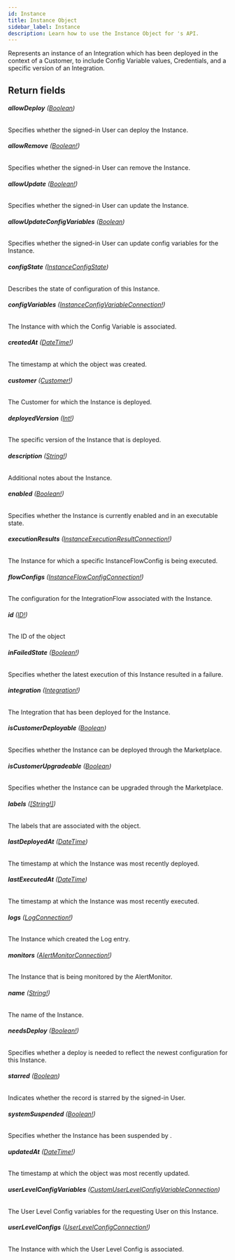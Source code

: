 ```yaml
---
id: Instance
title: Instance Object
sidebar_label: Instance
description: Learn how to use the Instance Object for 's API.
---
```


Represents an instance of an Integration which has been deployed in the
context of a Customer, to include Config Variable values, Credentials, and
a specific version of an Integration.

## Return fields

###### <b>allowDeploy</b> ([Boolean](api/schema/scalar/Boolean.mdx))

Specifies whether the signed-in User can deploy the Instance.

###### <b>allowRemove</b> ([Boolean!](api/schema/scalar/Boolean.mdx))

Specifies whether the signed-in User can remove the Instance.

###### <b>allowUpdate</b> ([Boolean!](api/schema/scalar/Boolean.mdx))

Specifies whether the signed-in User can update the Instance.

###### <b>allowUpdateConfigVariables</b> ([Boolean](api/schema/scalar/Boolean.mdx))

Specifies whether the signed-in User can update config variables for the Instance.

###### <b>configState</b> ([InstanceConfigState](api/schema/enum/InstanceConfigState.mdx))

Describes the state of configuration of this Instance.

###### <b>configVariables</b> ([InstanceConfigVariableConnection!](api/schema/object/InstanceConfigVariableConnection.mdx))

The Instance with which the Config Variable is associated.

###### <b>createdAt</b> ([DateTime!](api/schema/scalar/DateTime.mdx))

The timestamp at which the object was created.

###### <b>customer</b> ([Customer!](api/schema/object/Customer.mdx))

The Customer for which the Instance is deployed.

###### <b>deployedVersion</b> ([Int!](api/schema/scalar/Int.mdx))

The specific version of the Instance that is deployed.

###### <b>description</b> ([String!](api/schema/scalar/String.mdx))

Additional notes about the Instance.

###### <b>enabled</b> ([Boolean!](api/schema/scalar/Boolean.mdx))

Specifies whether the Instance is currently enabled and in an executable state.

###### <b>executionResults</b> ([InstanceExecutionResultConnection!](api/schema/object/InstanceExecutionResultConnection.mdx))

The Instance for which a specific InstanceFlowConfig is being executed.

###### <b>flowConfigs</b> ([InstanceFlowConfigConnection!](api/schema/object/InstanceFlowConfigConnection.mdx))

The configuration for the IntegrationFlow associated with the Instance.

###### <b>id</b> ([ID!](api/schema/scalar/ID.mdx))

The ID of the object

###### <b>inFailedState</b> ([Boolean!](api/schema/scalar/Boolean.mdx))

Specifies whether the latest execution of this Instance resulted in a failure.

###### <b>integration</b> ([Integration!](api/schema/object/Integration.mdx))

The Integration that has been deployed for the Instance.

###### <b>isCustomerDeployable</b> ([Boolean](api/schema/scalar/Boolean.mdx))

Specifies whether the Instance can be deployed through the Marketplace.

###### <b>isCustomerUpgradeable</b> ([Boolean](api/schema/scalar/Boolean.mdx))

Specifies whether the Instance can be upgraded through the Marketplace.

###### <b>labels</b> ([[String!]](api/schema/scalar/String.mdx))

The labels that are associated with the object.

###### <b>lastDeployedAt</b> ([DateTime](api/schema/scalar/DateTime.mdx))

The timestamp at which the Instance was most recently deployed.

###### <b>lastExecutedAt</b> ([DateTime](api/schema/scalar/DateTime.mdx))

The timestamp at which the Instance was most recently executed.

###### <b>logs</b> ([LogConnection!](api/schema/object/LogConnection.mdx))

The Instance which created the Log entry.

###### <b>monitors</b> ([AlertMonitorConnection!](api/schema/object/AlertMonitorConnection.mdx))

The Instance that is being monitored by the AlertMonitor.

###### <b>name</b> ([String!](api/schema/scalar/String.mdx))

The name of the Instance.

###### <b>needsDeploy</b> ([Boolean!](api/schema/scalar/Boolean.mdx))

Specifies whether a deploy is needed to reflect the newest configuration for this Instance.

###### <b>starred</b> ([Boolean](api/schema/scalar/Boolean.mdx))

Indicates whether the record is starred by the signed-in User.

###### <b>systemSuspended</b> ([Boolean!](api/schema/scalar/Boolean.mdx))

Specifies whether the Instance has been suspended by .

###### <b>updatedAt</b> ([DateTime!](api/schema/scalar/DateTime.mdx))

The timestamp at which the object was most recently updated.

###### <b>userLevelConfigVariables</b> ([CustomUserLevelConfigVariableConnection](api/schema/object/CustomUserLevelConfigVariableConnection.mdx))

The User Level Config variables for the requesting User on this Instance.

###### <b>userLevelConfigs</b> ([UserLevelConfigConnection!](api/schema/object/UserLevelConfigConnection.mdx))

The Instance with which the User Level Config is associated.
